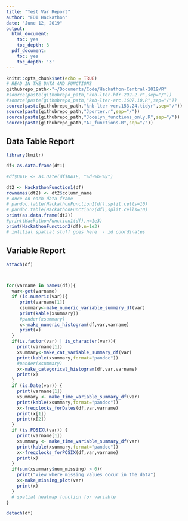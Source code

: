 ```yaml
---
title: "Test Var Report"
author: "EDI Hackathon"
date: "June 12, 2019"
output:
  html_document:
    toc: yes
    toc_depth: 3
  pdf_document:
    toc: yes
    toc_depth: '3'
---
```


```r
knitr::opts_chunk$set(echo = TRUE)
# READ IN THE DATA AND FUNCTIONS
githubrepo_path<-"~/Documents/Code/Hackathon-Central-2019/R"
#source(paste(githubrepo_path,"knb-lter-hfr.292.2.r",sep="/"))
#source(paste(githubrepo_path,"knb-lter-arc.1607.10.R",sep="/"))
source(paste(githubrepo_path,"knb-lter-vcr.153.24.tidyr",sep="/"))
source(paste(githubrepo_path,"Jporter.r",sep="/"))
source(paste(githubrepo_path,"Jocelyn_functions_only.R",sep="/"))
source(paste(githubrepo_path,"AJ_functions.R",sep="/"))
```

## Data Table Report 


```r
library(knitr)

df<-as.data.frame(dt1)

#df$DATE <- as.Date(df$DATE, "%d-%b-%y")

dt2 <- HackathonFunction1(df)
rownames(dt2) <- dt2$column_name
# once on each data frame
# pandoc.table(HackathonFunction1(df),split.cells=10)
# pandoc.table(HackathonFunction2(df),split.cells=10)
print(as.data.frame(dt2))
#print(HackathonFunction1(df),n=1e3)
print(HackathonFunction2(df),n=1e3)
# intitial spatial stuff goes here  - id coordinates
```

## Variable Report
```r
attach(df)



for(varname in names(df)){
  var<-get(varname)
  if (is.numeric(var)){
     print(varname[1])
     xsummary<-make_numeric_variable_summary_df(var)
     print(kable(xsummary))
     #pander(xsummary)
     x<-make_numeric_histogram(df,var,varname)
     print(x)
  }
  if(is.factor(var) | is_character(var)){
    print(varname[1])
    xsummary<-make_cat_variable_summary_df(var)
    print(kable(xsummary,format="pandoc"))
    #pander(xsummary)
    x<-make_categorical_histogram(df,var,varname)
    print(x)
  }
  if (is.Date(var)) {
    print(varname[1])
    xsummary <- make_time_variable_summary_df(var)
    print(kable(xsummary,format="pandoc"))
    x<-freqclocks_forDates(df,var,varname)
    print(x[1])
    print(x[2])
  }
  if (is.POSIXt(var)) {
    print(varname[1])
    xsummary <- make_time_variable_summary_df(var)
    print(kable(xsummary,format="pandoc"))
    x<-freqclocks_forPOSIX(df,var,varname)
    print(x)
  }
  if(sum(xsummary$num_missing) > 0){
    print("View where missing values occur in the data")
    x<-make_missing_plot(var)
    print(x)
  }
  # spatial heatmap function for variable
}

detach(df)
```
